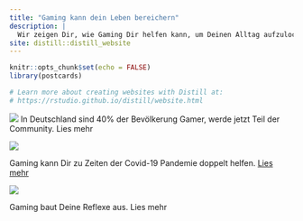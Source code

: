 ```yaml
---
title: "Gaming kann dein Leben bereichern"
description: |
  Wir zeigen Dir, wie Gaming Dir helfen kann, um Deinen Alltag aufzulockern.
site: distill::distill_website
---
```


```r
knitr::opts_chunk$set(echo = FALSE)
library(postcards)

# Learn more about creating websites with Distill at:
# https://rstudio.github.io/distill/website.html

```

![](images/pexels-cottonbro-4009598.jpg)
In Deutschland sind 40% der Bevölkerung Gamer, werde jetzt Teil der Community. Lies mehr

![](images/pexels-anete-lusina-4792723.jpg)

Gaming kann Dir zu Zeiten der Covid-19 Pandemie doppelt helfen. [Lies mehr](https://60f2f0aab8af0000076144e6--hungry-beaver-dc6a87.netlify.app/plot)

![](images/pexels-cottonbro-4009590.jpg)

Gaming baut Deine Reflexe aus. Lies mehr

